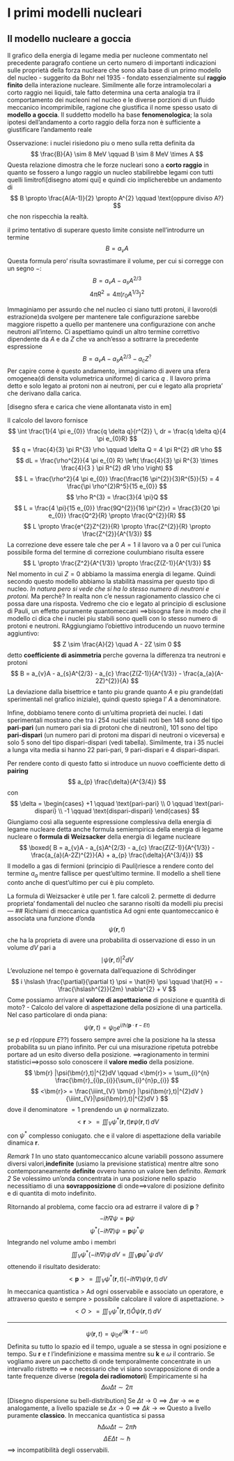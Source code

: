 # I primi modelli nucleari

## Il modello nucleare a goccia

<!-- Bohr fu il primo che tento sulla base del modello primitivo di nucleo a dedurre il **modello a goccia**. -->
<!-- Il nome viene dall'analogia con le forze a corto raggio. -->

<!-- La sola ipotesi dell'andamento a corto raggio non e sufficiente a giustificare l'andamento. La meccanica quantistica potra fornire una giustificazione completa. -->
<!-- È un *modello fenomenologico*: partendo dalle osservazioni arriva al risultato. -->
Il grafico della energia di legame media per nucleone commentato nel precedente paragrafo contiene un certo numero di importanti indicazioni sulle proprietà della forza nucleare che sono alla base di un primo modello del nucleo - suggerito da Bohr nel 1935 - fondato essenzialmente sul **raggio finito** della interazione nucleare.
Similmente alle forze intramolecolari a corto raggio nei liquidi, tale fatto determina una certa analogia tra il comportamento dei nucleoni nel nucleo e le diverse porzioni di un fluido meccanico incomprimibile, ragione che giustifica il nome spesso usato di **modello a goccia**.
Il suddetto modello ha base **fenomenologica**; la sola ipotesi dell'andamento a corto raggio della forza non è sufficiente a giustificare l'andamento reale


Osservazione:
 i nuclei risiedono piu o meno sulla retta definita da
  $$
\frac{B}{A} \sim 8 MeV \qquad B \sim 8 MeV \times A
$$
Questa relazione dimostra che le forze nucleari sono a **corto raggio** in quanto se fossero a lungo raggio un nucleo stabilirebbe legami con tutti quelli limitrofi[disegno atomi qui] e quindi cio implicherebbe un andamento di 
$$
B \propto \frac{A(A-1)}{2} \propto A^{2} \qquad \text{oppure diviso A?}
$$
che non rispecchia la realtà.

il primo tentativo di superare questo limite consiste nell'introdurre un termine 
$$
  B = a_{v} A
$$
Questa formula pero' risulta sovrastimare il volume, per cui si corregge con un segno $-$:
$$
  B = a_{v}A - a_{s}A^{2/3}
$$
$$
   4 \pi R^{2} = 4 \pi (r_{0}A^{1/3})^2
$$

Immaginiamo per assurdo che nel nucleo ci siano tutti protoni, il lavoro(di estrazione)da svolgere per mantenere tale configurazione sarebbe maggiore rispetto a quello per mantenere una configurazione con anche neutroni all'interno.
Ci aspettiamo quindi un altro termine correttivo dipendente da $A$ e da $Z$ che va anch'esso a sottrarre la precedente espressione
$$
   B = a_{v}A - a_{s}A^{2/3} - a_{c} Z^{?}
$$
Per capire come è questo andamento, immaginiamo di avere una sfera omogenea(di densita volumetrica uniforme) di carica $q$ . Il lavoro prima detto e solo legato ai protoni non ai neutroni, per cui e legato alla proprieta' che derivano dalla carica.

[disegno sfera e carica che viene allontanata visto in em]

Il calcolo del lavoro fornisce
$$
     \int \frac{1}{4 \pi e_{0}} \frac{q \delta q}{r^{2}} \, dr = \frac{q \delta q}{4 \pi e_{0}R}
$$
$$
 q = \frac{4}{3} \pi R^{3} \rho \qquad \delta Q = 4 \pi R^{2} dR \rho
$$
$$
  dL = \frac{\rho^{2}}{4 \pi e_{0} R} \left( \frac{4}{3} \pi R^{3} \times \frac{4}{3 } \pi R^{2} dR \rho \right)
$$
$$
 L = \frac{\rho^2}{4 \pi e_{0}} \frac{\frac{16 \pi^{2}}{3}R^{5}}{5} = 4 \frac{\pi \rho^{2}R^5}{15 e_{0}}
$$
$$
   \rho R^{3} = \frac{3}{4 \pi}Q
$$
$$
  L = \frac{4 \pi}{15 e_{0}} \frac{9Q^{2}}{16 \pi^{2}r} = \frac{3}{20 \pi e_{0}} \frac{Q^2}{R} \propto \frac{Q^{2}}{R}
$$
$$
  L \propto \frac{e^{2}Z^{2}}{R} \propto \frac{Z^{2}}{R} \propto \frac{Z^{2}}{A^{1/3}}
$$
La correzione deve essere tale che per $A=1$ il lavoro va a $0$ per cui l'unica possibile forma del termine di correzione coulumbiano risulta essere
$$
      L \propto \frac{Z^2}{A^{1/3}} \propto \frac{Z(Z-1)}{A^{1/3}}
$$
Nel momento in cui $Z=0$ abbiamo la massima energia di legame. Quindi secondo questo modello abbiamo la stabilità massima per questo tipo di nucleo.
*In natura pero si vede che si ha lo stesso numero di neutroni e protoni.*
Ma perchè?
In realta non c'e nessun ragionamento classico che ci possa dare una risposta. Vedremo che cio e legato al principio di esclusione di Pauli, un effetto puramente quantomeccani $\implies$bisogna fare in modo che il modello ci dica che i nuclei piu stabili sono quelli con lo stesso numero di protoni e neutroni.
RAggiungiamo l'obiettivo introducendo un nuovo termine aggiuntivo:
$$
  Z \sim \frac{A}{2} \quad A - 2Z \sim 0
$$
detto **coefficiente di asimmetria** perche governa la differenza tra neutroni e protoni
$$
    B = a_{v}A - a_{s}A^{2/3} - a_{c} \frac{Z(Z-1)}{A^{1/3}} - \frac{a_{a}(A-2Z)^{2}}{A}
$$
La deviazione dalla bisettrice e tanto piu grande quanto $A$ e piu grande(dati sperimentali nel grafico iniziale), quindi questo spiega l' $A$ a denominatore.

Infine, dobbiamo tenere conto di un’ultima proprietà dei nuclei. I dati sperimentali mostrano che tra i 254 nuclei stabili noti ben 148 sono del tipo **pari-pari** (un numero pari sia di protoni che di neutroni), 101 sono del tipo **pari-dispari** (un numero pari di protoni ma dispari di neutroni o viceversa) e solo 5 sono del tipo dispari-dispari (vedi tabella). Similmente, tra i 35 nuclei a lunga vita media si hanno 22 pari-pari, 9 pari-dispari e 4 dispari-dispari.

Per rendere conto di questo fatto si introduce un nuovo coefficiente detto di **pairing**
$$
    a_{p} \frac{\delta}{A^{3/4}}
$$
con 
$$
    \delta =
    \begin{cases}
       +1    \qquad  \text{pari-pari}   \\ 
        0  \qquad \text{pari-dispari}   \\
       -1  \qquad  \text{dispari-dispari}
    \end{cases}
$$
Giungiamo così alla seguente espressione complessiva della energia di legame nucleare detta anche formula semiempirica della energia di legame nucleare o **formula di Weizsacker** della energia di legame nucleare
$$
   \boxed{    B = a_{v}A - a_{s}A^{2/3} - a_{c} \frac{Z(Z-1)}{A^{1/3}} - \frac{a_{a}(A-2Z)^{2}}{A} +     a_{p} \frac{\delta}{A^{3/4}}}
$$
Il modello a gas di fermioni (principio di Pauli)riesce a rendere conto del termine $a_{a}$ mentre fallisce per quest'ultimo termine.
Il modello a shell tiene conto anche di quest'ultimo per cui è piu completo.


La formula di Weizsacker è utile per 
1. fare calcoli
2. permette di dedurre proprieta' fondamentali del  nucleo che saranno risolti da modelli piu precisi
---
## Richiami di meccanica quantistica
Ad ogni ente quantomeccanico è associata una funzione d'onda
$$
 \psi(\bm{r},t) 
$$
che ha la proprieta di avere una probabilita di osservazione di esso in un volume $dV$ pari a 
$$
   \mid \psi(\bm{r},t)|^{2}dV
$$
L'evoluzione nel tempo è governata dall'equazione di Schrödinger
$$
     i \hslash \frac{\partial}{\partial t} \psi = \hat{H} \psi \qquad \hat{H} = - \frac{\hslash^{2}}{2m} \nabla^{2} + V
$$
Come possiamo arrivare al **valore di aspettazione** di posizione e quantità di moto?
- Calcolo del valore di aspettazione della posizione di una particella.
Nel caso particolare di onda piana:
$$
 \psi(\bm{r},t) = \psi_{0} e^{ i/\hslash (\bm{p} \cdot \bm{r}-Et) }
$$
se $p$ ed $r$(oppure $E$??) fossero sempre avrei che la posizione ha la stessa probabilita su un piano infinito. Per cui una misurazione ripetuta potrebbe portare ad un esito diverso della posizione.
$\implies$ragionamento in termini statistici$\implies$posso solo conoscere il **valore medio** della posizione.
$$
  \bm{r} |\psi(\bm{r},t)|^{2}dV \qquad <\bm{r}> = \sum_{i}^{n} \frac{\bm{r}_{i}p_{i}}{\sum_{i}^{n}p_{i}}
$$
$$
      <\bm{r}> = \frac{\iiint_{V} \bm{r} |\psi(\bm{r},t)|^{2}dV }{\iiint_{V}|\psi(\bm{r},t)|^{2}dV }
$$
dove il denominatore $=1$ prendendo un $\psi$ normalizzato.
$$
  <\bm{r}> = \iiint_{V} \psi^*(\bm{r},t)\bm{r}\psi(\bm{r},t)\,dV
$$
con $\psi^*$ complesso coniugato.
che e il valore di aspettazione della variabile dinamica $\bm{r}$.


*Remark 1*
In uno stato quantomeccanico alcune variabili possono assumere diversi valori,**indefinite** (usiamo la previsione statistica) mentre altre sono contemporaneamente **definite** ovvero hanno un valore ben definito. 
*Remark 2*
Se volessimo un'onda concentrata in una posizione nello spazio necessitiamo di una **sovrapposizione** di onde$\implies$valore di posizione definito e di quantita di moto indefinito.

Ritornando al problema, come faccio ora ad estrarre il valore di $\bm{p}$ ?
$$
   - i \hslash \nabla \psi = \bm{p} \psi
$$
$$
    \psi^{*}(-i \hslash \nabla) \psi = \bm{p} \psi^{*}\psi
$$
Integrando nel volume ambo i membri
$$
    \iiint_{V} \psi^{*}(-i \hslash \nabla) \psi \, dV = \iiint_{V} \bm{p} \psi^{*}\psi \, dV
$$
ottenendo il risultato desiderato:
$$
   < \bm{p} > = \iiint_{V} \psi^{*}(\bm{r},t)(-i \hslash \nabla)\psi(\bm{r},t) \, dV
$$
In meccanica quantistica
> Ad ogni osservabile e associato un operatore, e attraverso questo e sempre
>  possibile calcolare il valore di aspettazione.
>  $$ <O> = \iiint_{V} \psi^{*}(\bm{r},t)\hat{O}\psi(\bm{r},t) \, dV$$

---
$$
   \psi (\bm{r},t) = \psi_{0}e^{ i(\bm{k}\cdot \bm{r}- \omega t) }
$$
Definita su tutto lo spazio ed il tempo, uguale a se stessa in ogni posizione e tempo. Su $\bm{r}$ e $t$ l'indefinizione e massima mentre su $\bm{k}$ e $\omega$ il contrario.
Se vogliamo avere un pacchetto di onde temporalmente concentrate in un intervallo ristretto $\implies$ e necessario che vi siano sovrapposizione di onde a tante frequenze diverse (**regola dei radiomotori**)
Empiricamente si ha 
$$
    \Delta \omega \Delta t \sim 2 \pi
$$

[Disegno dispersione su bell-distribution]
Se $\Delta t \to 0 \implies \Delta w \to \infty$ e analogamente, a livello spaziale se $\Delta x \to 0 \implies \Delta k \to \infty$
Questo a livello puramente **classico**.
In meccanica quantistica si passa 
$$
   \hslash \Delta \omega \Delta t \sim 2 \pi \hslash
$$
$$
    \Delta E \Delta t \sim \hslash
$$
$\implies$ incompatibilità degli osservabili.
